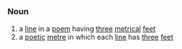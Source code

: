 =={{en}}==
===Noun===
# a [[line]] in a [[poem]] having [[three]] [[metrical]] [[feet]]
# a [[poetic]] [[metre]] in which each [[line]] has [[three]] [[feet]]